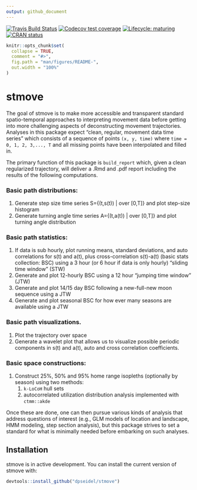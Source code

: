```yaml
---
output: github_document
---
```


<!-- README.md is generated from README.Rmd. Please edit that file -->

[![Travis Build Status](https://travis-ci.com/dpseidel/stmove.svg?token=ZVrezsGfh5uSAe6FpgAU&branch=master)](https://travis-ci.com/dpseidel/stmove)
[![Codecov test coverage](https://codecov.io/gh/dpseidel/stmove/branch/master/graph/badge.svg?token=A1gUYaWSSY)](https://codecov.io/gh/dpseidel/stmove)
[![Lifecycle: maturing](https://img.shields.io/badge/lifecycle-maturing-blue.svg)](https://www.tidyverse.org/lifecycle/#maturing)
[![CRAN status](https://www.r-pkg.org/badges/version/stmove)](https://cran.r-project.org/package=stmove)


```r
knitr::opts_chunk$set(
  collapse = TRUE,
  comment = "#>",
  fig.path = "man/figures/README-",
  out.width = "100%"
)
```
# stmove

The goal of stmove is to make more accessible and transparent standard spatio-temporal
approaches to interpreting movement data before getting into more challenging 
aspects of deconstructing movement trajectories.  Analyses in this package expect
“clean, regular, movement data time series” which consists of a sequence of
points `(x, y, time)` where `time = 0, 1, 2, 3,..., T` and all missing points 
have been interpolated and filled in.

The primary function of this package is `build_report` which, given a clean
regularized trajectory, will deliver a .Rmd and .pdf report including the 
results of the following computations. 

### Basic path distributions:
1. Generate step size time series S={(t,s(t)) | over [0,T]} and plot step-size histogram
2. Generate turning angle time series A={(t,a(t)) | over [0,T]} and plot turning angle distribution

### Basic path statistics:
1. If data is sub hourly, plot running means, standard deviations, and auto 
correlations for s(t) and a(t), plus cross-correlation s(t)-a(t) (basic stats 
collection: BSC) using a 3 hour (or 6 hour if data is only hourly) "sliding time window” (STW)
2. Generate and plot 12-hourly BSC  using a 12 hour “jumping time window” (JTW)
3. Generate and plot 14/15 day BSC following a new-full-new moon sequence using a JTW
4. Generate and plot seasonal BSC for how ever many seasons are available using a JTW

### Basic path visualizations.
1.  Plot the trajectory over space
2.  Generate a wavelet plot that allows us to visualize possible periodic 
components in s(t) and a(t), auto and cross correlation coefficients.

### Basic space constructions:
1.  Construct 25%, 50%  and 95% home range isopleths (optionally by season) using two methods: 
    1. `k-LoCoH` hull sets
    2. autocorrelated utilization distribution analysis implemented with `ctmm::akde`

Once these are done, one can then pursue various kinds of analysis that address 
questions of interest (e.g., GLM models of location and landscape, HMM modeling,
step section analysis), but this package strives to set a standard for what is 
minimally needed before embarking on such analyses.

## Installation

stmove is in active development. You can install the current version of stmove with:

``` r
devtools::install_github("dpseidel/stmove")
```
